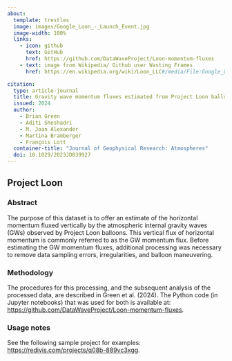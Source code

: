```yaml
---
about:
  template: trestles
  image: images/Google_Loon_-_Launch_Event.jpg
  image-width: 100%
  links:
    - icon: github
      text: GitHub
      href: https://github.com/DataWaveProject/Loon-momentum-fluxes
    - text: image from Wikipedia/ Github user Wasting Frames
      href: https://en.wikipedia.org/wiki/Loon_LLC#/media/File:Google_Loon_-_Launch_Event.jpg

citation:
  type: article-journal
  title: Gravity wave momentum fluxes estimated from Project Loon balloon data
  issued: 2024
  author:
    - Brian Green
    - Aditi Sheshadri
    - M. Joan Alexander
    - Martina Bramberger
    - François Lott
  container-title: "Journal of Geophysical Research: Atmospheres"
  doi: 10.1029/2023JD039927
---
```


## Project Loon

### Abstract

The purpose of this dataset is to offer an estimate of the horizontal momentum fluxed vertically by the atmospheric internal gravity waves (GWs) observed by Project Loon balloons. This vertical flux of horizontal momentum is commonly referred to as the GW momentum flux. Before estimating the GW momentum fluxes, additional processing was necessary to remove data sampling errors, irregularities, and balloon maneuvering.

### Methodology

The procedures for this processing, and the subsequent analysis of the processed data, are described in Green et al. (2024). The Python code (in Jupyter notebooks) that was used for both is available at: <https://github.com/DataWaveProject/Loon-momentum-fluxes>.

### Usage notes

See the following sample project for examples: <https://redivis.com/projects/q08b-889vc3xgg>.

